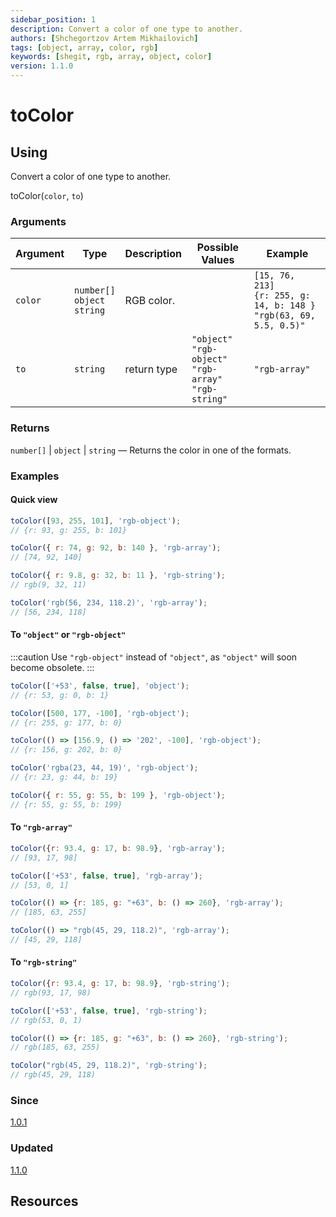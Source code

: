 ```yaml
---
sidebar_position: 1
description: Convert a color of one type to another.
authors: [Shchegortzov Artem Mikhailovich]
tags: [object, array, color, rgb]
keywords: [shegit, rgb, array, object, color]
version: 1.1.0
---
```



# toColor

## Using

Convert a color of one type to another.

toColor(`color`, `to`)

### Arguments

| Argument | Type                                     | Description | Possible Values                                                          | Example                                                                          |
| -------- | ---------------------------------------- | ----------- | ------------------------------------------------------------------------ | -------------------------------------------------------------------------------- |
| `color`  | `number[]` <br/> `object` <br/> `string` | RGB color.  |                                                                          | `[15, 76, 213]` <br/> `{r: 255, g: 14, b: 148 }` <br/> `"rgb(63, 69, 5.5, 0.5)"` |
| `to`     | `string`                                 | return type | `"object"` <br/> `"rgb-object"` <br/> `"rgb-array"` <br/> `"rgb-string"` | `"rgb-array"`                                                                    |

### Returns

`number[]` | `object` | `string` — Returns the color in one of the formats.

### Examples

#### Quick view

```js
toColor([93, 255, 101], 'rgb-object');
// {r: 93, g: 255, b: 101}

toColor({ r: 74, g: 92, b: 140 }, 'rgb-array');
// [74, 92, 140]

toColor({ r: 9.8, g: 32, b: 11 }, 'rgb-string');
// rgb(9, 32, 11)

toColor('rgb(56, 234, 118.2)', 'rgb-array');
// [56, 234, 118]
```

#### To `"object"` or `"rgb-object"`

:::caution
Use `"rgb-object"` instead of `"object"`, as `"object"` will soon become obsolete.
:::

```js
toColor(['+53', false, true], 'object');
// {r: 53, g: 0, b: 1}

toColor([500, 177, -100], 'rgb-object');
// {r: 255, g: 177, b: 0}

toColor(() => [156.9, () => '202', -100], 'rgb-object');
// {r: 156, g: 202, b: 0}

toColor('rgba(23, 44, 19)', 'rgb-object');
// {r: 23, g: 44, b: 19}

toColor({ r: 55, g: 55, b: 199 }, 'rgb-object');
// {r: 55, g: 55, b: 199}
```

#### To `"rgb-array"`

```js
toColor({r: 93.4, g: 17, b: 98.9}, 'rgb-array');
// [93, 17, 98]

toColor(['+53', false, true], 'rgb-array');
// [53, 0, 1]

toColor(() => {r: 185, g: "+63", b: () => 260}, 'rgb-array');
// [185, 63, 255]

toColor(() => "rgb(45, 29, 118.2)", 'rgb-array');
// [45, 29, 118]
```

#### To `"rgb-string"`

```js
toColor({r: 93.4, g: 17, b: 98.9}, 'rgb-string');
// rgb(93, 17, 98)

toColor(['+53', false, true], 'rgb-string');
// rgb(53, 0, 1)

toColor(() => {r: 185, g: "+63", b: () => 260}, 'rgb-string');
// rgb(185, 63, 255)

toColor("rgb(45, 29, 118.2)", 'rgb-string');
// rgb(45, 29, 118)
```

### Since

[1.0.1](https://www.npmjs.com/package/shegit/v/1.0.1)

### Updated

[1.1.0](https://www.npmjs.com/package/shegit/v/1.1.0)

## Resources

<div style={{ display: 'flex', gap: 20 }}>
  <GitHubResourceButton link="https://github.com/or-temka/shegit/tree/v1.0.3/src/functions/toColor" />
  <CodeSandboxResourceButton link="https://codesandbox.io/p/sandbox/tocolor-rnlpvf" />
</div>
